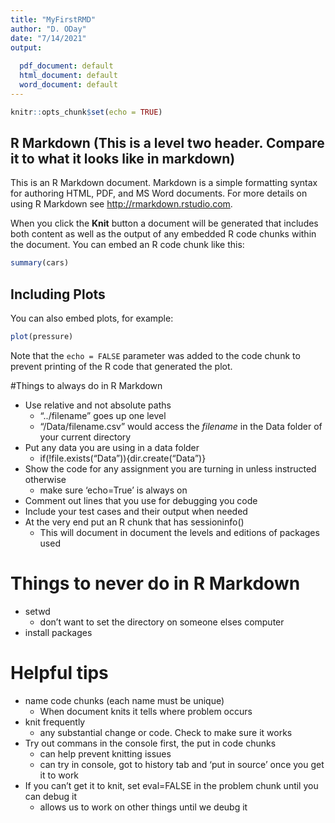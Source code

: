 ```yaml
---
title: "MyFirstRMD"
author: "D. ODay"
date: "7/14/2021"
output:
  
  pdf_document: default
  html_document: default
  word_document: default
---
```

<!-- Code chunk - states the code and type of code it is -->
```r
knitr::opts_chunk$set(echo = TRUE)
```

## R Markdown (This is a level two header. Compare it to what it looks like in markdown)

This is an R Markdown document. Markdown is a simple formatting syntax for authoring HTML, PDF, and MS Word documents. For more details on using R Markdown see <http://rmarkdown.rstudio.com>.

<!-- The **Knit** bolds that word -->
When you click the **Knit** button a document will be generated that includes both content as well as the output of any embedded R code chunks within the document. You can embed an R code chunk like this:

<!-- #Named this chunk cars. markdown executes the commands that are in the chunk -->
```r
summary(cars)
```

<!-- Code to install package that allows to knit to PDF. Only need to due once on each machine used -->
<!-- install.packages("tinytex") -->
<!-- tinytex::install_tinytex() -->


## Including Plots

You can also embed plots, for example:
<!-- Chunk is named 'pressur'. The 'echo = FALSE' means the code won't be displayed when displaying the plot -->
```r
plot(pressure)
```

<!-- Put inline code in text by using backticks -->
Note that the `echo = FALSE` parameter was added to the code chunk to prevent printing of the R code that generated the plot.

#Things to always do in R Markdown

* Use relative and not absolute paths
    + "../filename" goes up one level
    + "/Data/filename.csv" would access the *filename* in the Data folder of your current directory
* Put any data you are using in a data folder
    + if(!file.exists("Data")){dir.create("Data")}
* Show the code for any assignment you are turning in unless instructed otherwise
    + make sure 'echo=True' is always on
* Comment out lines that you use for debugging you code
* Include your test cases and their output when needed
* At the very end put an R chunk that has sessioninfo()
    + This will document in document the levels and editions of packages used

# Things to never do in R Markdown

* setwd
    + don't want to set the directory on someone elses computer
* install packages

# Helpful tips

* name code chunks (each name must be unique)
    + When document knits it tells where problem occurs
* knit frequently
    + any substantial change or code. Check to make sure it works
* Try out commans in the console first, the put in code chunks
    + can help prevent knitting issues
    + can try in console, got to history tab and 'put in source' once you get it to work
* If you can't get it to knit, set eval=FALSE in the problem chunk until you can debug it
    + allows us to work on other things until we deubg it



